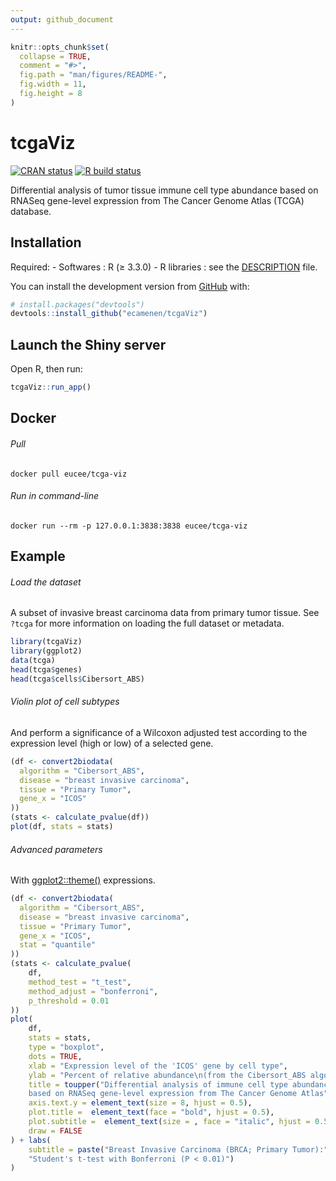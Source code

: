 ```yaml
---
output: github_document
---
```


<!-- README.md is generated from README.Rmd. Please edit that file -->

```r
knitr::opts_chunk$set(
  collapse = TRUE,
  comment = "#>",
  fig.path = "man/figures/README-",
  fig.width = 11,
  fig.height = 8
)
```

# tcgaViz

<!-- badges: start -->
[![CRAN status](https://www.r-pkg.org/badges/version/tcgaViz)](https://CRAN.R-project.org/package=tcgaViz)
[![R build status](https://github.com/ecamenen/tcgaViz/workflows/R-CMD-check/badge.svg)](https://github.com/ecamenen/tcgaViz/actions)
<!-- badges: end -->

Differential analysis of tumor tissue immune cell type abundance based on
RNASeq gene-level expression from The Cancer Genome Atlas (TCGA) database.

## Installation

Required:
- Softwares : R (≥ 3.3.0)
- R libraries : see the [DESCRIPTION](https://github.com/ecamenen/tcgaViz/blob/develop/DESCRIPTION) file.

You can install the development version from [GitHub](https://github.com/) with:

``` r
# install.packages("devtools")
devtools::install_github("ecamenen/tcgaViz")
```

## Launch the Shiny server
Open R, then run:
```r
tcgaViz::run_app()
```

## Docker

###### Pull
```
docker pull eucee/tcga-viz
```

###### Run in command-line
```
docker run --rm -p 127.0.0.1:3838:3838 eucee/tcga-viz
```

## Example

###### Load the dataset
A subset of invasive breast carcinoma data from primary tumor tissue. See
 ``?tcga`` for more information on loading the full dataset or metadata.
```r
library(tcgaViz)
library(ggplot2)
data(tcga)
head(tcga$genes)
head(tcga$cells$Cibersort_ABS)
```

###### Violin plot of cell subtypes
And perform a significance of a Wilcoxon adjusted test according to the
 expression level (high or low) of a selected gene.
```r
(df <- convert2biodata(
  algorithm = "Cibersort_ABS",
  disease = "breast invasive carcinoma",
  tissue = "Primary Tumor",
  gene_x = "ICOS"
))
(stats <- calculate_pvalue(df))
plot(df, stats = stats)
```

###### Advanced parameters
With [ggplot2::theme()](https://ggplot2.tidyverse.org/reference/theme.html) expressions.
```r
(df <- convert2biodata(
  algorithm = "Cibersort_ABS",
  disease = "breast invasive carcinoma",
  tissue = "Primary Tumor",
  gene_x = "ICOS",
  stat = "quantile"
))
(stats <- calculate_pvalue(
    df,
    method_test = "t_test",
    method_adjust = "bonferroni",
    p_threshold = 0.01
))
plot(
    df,
    stats = stats,
    type = "boxplot",
    dots = TRUE,
    xlab = "Expression level of the 'ICOS' gene by cell type",
    ylab = "Percent of relative abundance\n(from the Cibersort_ABS algorithm)",
    title = toupper("Differential analysis of immune cell type abundance
    based on RNASeq gene-level expression from The Cancer Genome Atlas"),
    axis.text.y = element_text(size = 8, hjust = 0.5),
    plot.title =  element_text(face = "bold", hjust = 0.5),
    plot.subtitle =  element_text(size = , face = "italic", hjust = 0.5),
    draw = FALSE
) + labs(
    subtitle = paste("Breast Invasive Carcinoma (BRCA; Primary Tumor):",
    "Student's t-test with Bonferroni (P < 0.01)")
)
```